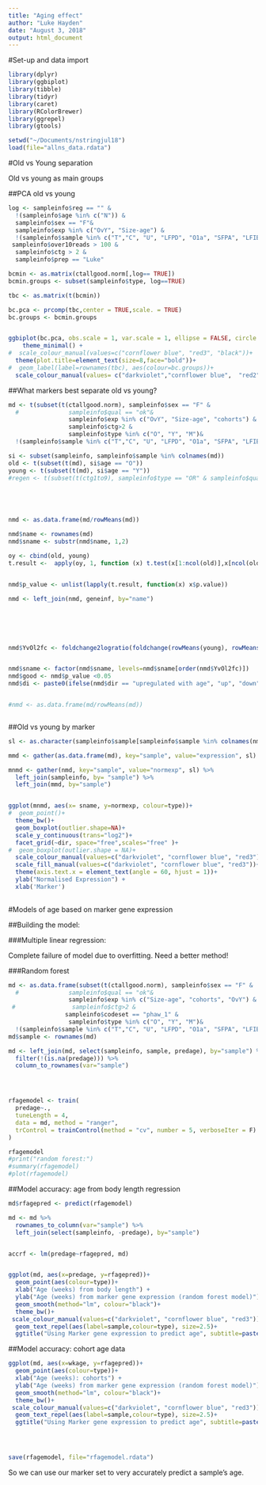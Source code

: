 ```yaml
---
title: "Aging effect"
author: "Luke Hayden"
date: "August 3, 2018"
output: html_document
---
```

#Set-up and data import


```r
library(dplyr)
library(ggbiplot)
library(tibble)
library(tidyr)
library(caret)
library(RColorBrewer)
library(ggrepel)
library(gtools)
````




```r
setwd("~/Documents/nstringjul18")
load(file="allns_data.rdata")

````



#Old vs Young separation

Old vs young as main groups

##PCA old vs young

```r



log <- sampleinfo$reg == "" & 
  !(sampleinfo$age %in% c("N")) & 
  sampleinfo$sex == "F"&
  sampleinfo$exp %in% c("OvY", "Size-age") & 
  !(sampleinfo$sample %in% c("T","C", "U", "LFPD", "O1a", "SFPA", "LFIB","LFIA","AF", "Coh8")) &
 sampleinfo$over10reads > 100 &
  sampleinfo$ctg > 2 &
  sampleinfo$prep == "Luke"

bcmin <- as.matrix(ctallgood.norm[,log== TRUE])
bcmin.groups <- subset(sampleinfo$type, log==TRUE)

tbc <- as.matrix(t(bcmin))

bc.pca <- prcomp(tbc,center = TRUE,scale. = TRUE) 
bc.groups <- bcmin.groups


ggbiplot(bc.pca, obs.scale = 1, var.scale = 1, ellipse = FALSE, circle = TRUE, var.axes=F, labels=rownames(tbc), groups=bc.groups)+ggtitle("PCA of Old vs Young (females): 50 chosen markers")+
    theme_minimal() +
#  scale_colour_manual(values=c("cornflower blue", "red3", "black"))+
  theme(plot.title=element_text(size=8,face="bold"))+
#  geom_label(label=rownames(tbc), aes(colour=bc.groups))+
  scale_colour_manual(values= c("darkviolet","cornflower blue",  "red2"))


````

##What markers best separate old vs young?

```r

md <- t(subset(t(ctallgood.norm), sampleinfo$sex == "F" &
  #              sampleinfo$qual == "ok"& 
                 sampleinfo$exp %in% c("OvY", "Size-age", "cohorts") & 
                 sampleinfo$ctg>2 & 
                 sampleinfo$type %in% c("O", "Y", "M")& 
  !(sampleinfo$sample %in% c("T","C", "U", "LFPD", "O1a", "SFPA", "LFIB","LFIA","AF", "Coh8"))))

si <- subset(sampleinfo, sampleinfo$sample %in% colnames(md))
old <- t(subset(t(md), si$age == "O"))
young <- t(subset(t(md), si$age == "Y"))
#regen <- t(subset(t(ctg1to9), sampleinfo$type == "OR" & sampleinfo$qual != "bad"))





nmd <- as.data.frame(md/rowMeans(md))

nmd$name <- rownames(md)
nmd$sname <- substr(nmd$name, 1,2)

oy <- cbind(old, young)
t.result <-  apply(oy, 1, function (x) t.test(x[1:ncol(old)],x[ncol(old)+1: ncol(oy)]))


nmd$p_value <- unlist(lapply(t.result, function(x) x$p.value))

nmd <- left_join(nmd, geneinf, by="name")






nmd$YvOl2fc <- foldchange2logratio(foldchange(rowMeans(young), rowMeans(old)))


nmd$sname <- factor(nmd$sname, levels=nmd$sname[order(nmd$YvOl2fc)])
nmd$good <- nmd$p_value <0.05
nmd$di <- paste0(ifelse(nmd$dir == "upregulated with age", "up", "down"), ": ", nmd$sname)


#nmd <- as.data.frame(md/rowMeans(md))



````

##Old vs young by marker

```r

sl <- as.character(sampleinfo$sample[sampleinfo$sample %in% colnames(nmd)])

mmd <- gather(as.data.frame(md), key="sample", value="expression", sl)

mnmd <- gather(nmd, key="sample", value="normexp", sl) %>%
  left_join(sampleinfo, by= "sample") %>%
  left_join(mmd, by="sample")


ggplot(mnmd, aes(x= sname, y=normexp, colour=type))+
#  geom_point()+
  theme_bw()+
  geom_boxplot(outlier.shape=NA)+
  scale_y_continuous(trans="log2")+
  facet_grid(~dir, space="free",scales="free" )+
#  geom_boxplot(outlier.shape = NA)+
  scale_colour_manual(values=c("darkviolet", "cornflower blue", "red3"))+
  scale_fill_manual(values=c("darkviolet", "cornflower blue", "red3"))+
  theme(axis.text.x = element_text(angle = 60, hjust = 1))+
  ylab("Normalised Expression") +
  xlab('Marker')
  


````



#Models of age based on marker gene expression

##Building the model:

###Multiple linear regression: 

Complete failure of model due to overfitting. Need a better method!

###Random forest

```r

md <- as.data.frame(subset(t(ctallgood.norm), sampleinfo$sex == "F" &
  #              sampleinfo$qual == "ok"& 
                 sampleinfo$exp %in% c("Size-age", "cohorts", "OvY") & 
 #                sampleinfo$ctg>2 & 
                sampleinfo$codeset == "phaw_1" &
                 sampleinfo$type %in% c("O", "Y", "M")& 
  !(sampleinfo$sample %in% c("T","C", "U", "LFPD", "O1a", "SFPA", "LFIB","LFIA","AF", "Coh8"))))
md$sample <- rownames(md)

md <- left_join(md, select(sampleinfo, sample, predage), by="sample") %>%
  filter(!(is.na(predage))) %>%
  column_to_rownames(var="sample")




rfagemodel <- train(
  predage~.,
  tuneLength = 4,
  data = md, method = "ranger",
  trControl = trainControl(method = "cv", number = 5, verboseIter = F)
)

rfagemodel
#print("random forest:")
#summary(rfagemodel)
#plot(rfagemodel)

```

##Model accuracy: age from body length regression


```r
md$rfagepred <- predict(rfagemodel)

md <- md %>%
  rownames_to_column(var="sample") %>%
  left_join(select(sampleinfo, -predage), by="sample")


accrf <- lm(predage~rfagepred, md)


ggplot(md, aes(x=predage, y=rfagepred))+
  geom_point(aes(colour=type))+
  xlab("Age (weeks) from body length") +
  ylab("Age (weeks) from marker gene expression (random forest model)")+
  geom_smooth(method="lm", colour="black")+
  theme_bw()+
 scale_colour_manual(values=c("darkviolet", "cornflower blue", "red3"))+
  geom_text_repel(aes(label=sample,colour=type), size=2.5)+
  ggtitle("Using Marker gene expression to predict age", subtitle=paste("R^2 of correlation between measure from length and from gene expression:", round(summary(accrf)$r.squared, 3)))


```


##Model accuracy: cohort age data

```r

  
ggplot(md, aes(x=wkage, y=rfagepred))+
  geom_point(aes(colour=type))+
  xlab("Age (weeks): cohorts") +
  ylab("Age (weeks) from marker gene expression (random forest model)")+
  geom_smooth(method="lm", colour="black")+
  theme_bw()+
 scale_colour_manual(values=c("darkviolet", "cornflower blue", "red3"))+
  geom_text_repel(aes(label=sample,colour=type), size=2.5)+
  ggtitle("Using Marker gene expression to predict age", subtitle=paste("R^2 of correlation between actual age and predicted age based on gene expression with random forest model:", round(summary(lm(as.numeric(wkage)~rfagepred, md))$r.squared, 3)))




save(rfagemodel, file="rfagemodel.rdata")

```

So we can use our marker set to very accurately predict a sample's age. 





